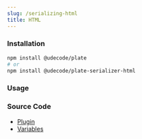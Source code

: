 ```yaml
---
slug: /serializing-html
title: HTML
---
```


### Installation

```bash npm2yarn
npm install @udecode/plate
# or
npm install @udecode/plate-serializer-html
```

### Usage


<SerializingHtmlSandpack />

### Source Code

- [Plugin](https://github.com/udecode/plate/blob/main/packages/core/src/plugins/html-deserializer/createDeserializeHtmlPlugin.ts)
- [Variables](https://github.com/udecode/plate/blob/main/examples/src)
